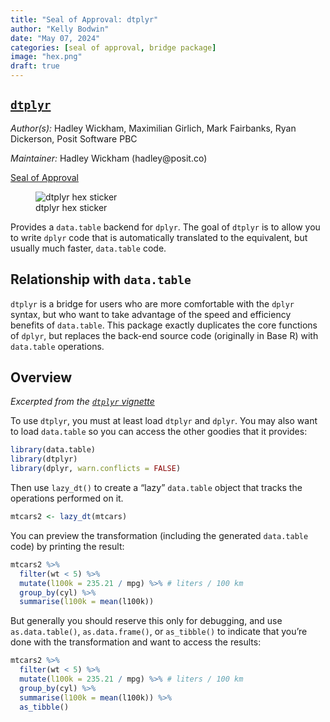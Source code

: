 ```yaml
---
title: "Seal of Approval: dtplyr"
author: "Kelly Bodwin"
date: "May 07, 2024"
categories: [seal of approval, bridge package]
image: "hex.png"
draft: true
---
```


## [`dtplyr`](https://github.com/tidyverse/dtplyr)

*Author(s):*	Hadley Wickham, Maximilian Girlich, Mark Fairbanks, Ryan Dickerson, Posit Software PBC

*Maintainer:*	Hadley Wickham (hadley\@posit.co)

[Seal of Approval](<link to approval>)

![dtplyr hex sticker](hex.png)

Provides a `data.table` backend for `dplyr`. The goal of `dtplyr` is to allow you to write `dplyr` code that is automatically translated to the equivalent, but usually much faster, `data.table` code.

## Relationship with `data.table`

`dtplyr` is a bridge for users who are more comfortable with the `dplyr` syntax, but who want to take advantage of the speed and efficiency benefits of `data.table`.  This package exactly duplicates the core functions of `dplyr`, but replaces the back-end source code (originally in Base R) with `data.table` operations.

## Overview

*Excerpted from the [`dtplyr` vignette](https://dtplyr.tidyverse.org/)*

To use `dtplyr`, you must at least load `dtplyr` and `dplyr`. You may also want to load `data.table` so you can access the other goodies that it provides:

```r
library(data.table)
library(dtplyr)
library(dplyr, warn.conflicts = FALSE)
```


Then use `lazy_dt()` to create a “lazy” `data.table` object that tracks the operations performed on it.

```r
mtcars2 <- lazy_dt(mtcars)
```

You can preview the transformation (including the generated `data.table` code) by printing the result:

```r
mtcars2 %>% 
  filter(wt < 5) %>% 
  mutate(l100k = 235.21 / mpg) %>% # liters / 100 km
  group_by(cyl) %>% 
  summarise(l100k = mean(l100k))
```

But generally you should reserve this only for debugging, and use `as.data.table()`, `as.data.frame()`, or `as_tibble()` to indicate that you’re done with the transformation and want to access the results:

```r
mtcars2 %>% 
  filter(wt < 5) %>% 
  mutate(l100k = 235.21 / mpg) %>% # liters / 100 km
  group_by(cyl) %>% 
  summarise(l100k = mean(l100k)) %>% 
  as_tibble()
```